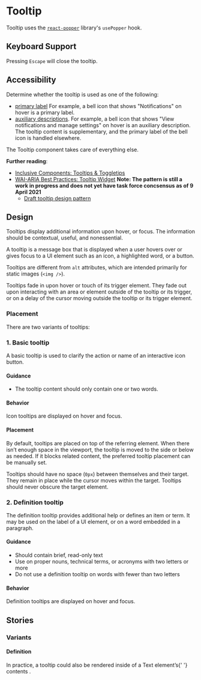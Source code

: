 <!-- Tooltip.stories.mdx -->


<Meta title="Components/Tooltip" />

# Tooltip

Tooltip uses the [`react-popper`](https://popper.js.org/react-popper/v2/) library's `usePopper` hook.

<Canvas>
  <Story story={Default} />
</Canvas>

<ArgsTable of={Tooltip} story="^" />

## Keyboard Support

Pressing `Escape` will close the tooltip.

## Accessibility

Determine whether the tooltip is used as one of the following:

- [primary label](https://inclusive-components.design/tooltips-toggletips/#tooltipasprimarylabel) For example, a bell icon that shows "Notifications" on hover is a primary label.
- [auxiliary descriptions](https://inclusive-components.design/tooltips-toggletips/#tooltipasauxiliarydescription). For example, a bell icon that shows "View notifications and manage settings" on hover is an auxiliary description. The tooltip content is supplementary, and the primary label of the bell icon is handled elsewhere.

The Tooltip component takes care of everything else.

**Further reading**:

- [Inclusive Components: Tooltips & Toggletips](https://inclusive-components.design/tooltips-toggletips/)
- [WAI-ARIA Best Practices: Tooltip Widget](https://www.w3.org/TR/wai-aria-practices/#tooltip) **Note: The pattern is still a work in progress and does not yet have task force concsensus as of 9 April 2021**
  - [Draft tooltip design pattern](https://github.com/w3c/aria-practices/issues/128)

## Design

Tooltips display additional information upon hover, or focus. The information should be contextual, useful, and nonessential.

A tooltip is a message box that is displayed when a user hovers over or gives focus to a UI element such as an icon, a highlighted word, or a button.

Tooltips are different from `alt` attributes, which are intended primarily for static images (`<img />`).

Tooltips fade in upon hover or touch of its trigger element. They fade out upon interacting with an area or element outside of the tooltip or its trigger, or on a delay of the cursor moving outside the tooltip or its trigger element.

### Placement

There are two variants of tooltips:

### 1. Basic tooltip

A basic tooltip is used to clarify the action or name of an interactive icon button.

#### Guidance

- The tooltip content should only contain one or two words.

#### Behavior

Icon tooltips are displayed on hover and focus.

#### Placement

By default, tooltips are placed on top of the referring element. When there isn’t enough space in the viewport, the tooltip is moved to the side or below as needed. If it blocks related content, the preferred tooltip placement can be manually set.

Tooltips should have no space (`0px`) between themselves and their target. They remain in place while the cursor moves within the target. Tooltips should never obscure the target element.

### 2. Definition tooltip

The definition tooltip provides additional help or defines an item or term. It may be used on the label of a UI element, or on a word embedded in a paragraph.

#### Guidance

- Should contain brief, read-only text
- Use on proper nouns, technical terms, or acronyms with two letters or more
- Do not use a definition tooltip on words with fewer than two letters

#### Behavior

Definition tooltips are displayed on hover and focus.

## Stories

### Variants

#### Definition

<Canvas>
  <Story story={Definition} />
</Canvas>

<span>
  In practice, a tooltip could also be rendered inside of a Text element’s{' '}
  <Tooltip content="Definition" variant="definition">
    contents
  </Tooltip>
  .
</span>
